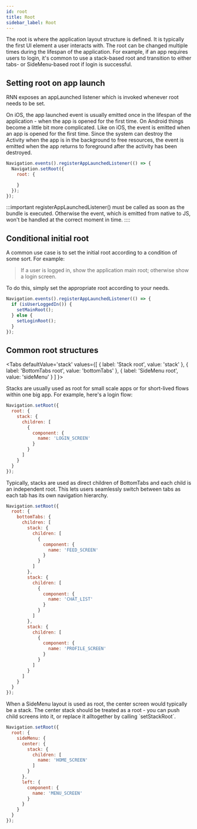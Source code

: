 ```yaml
---
id: root
title: Root
sidebar_label: Root
---
```



The root is where the application layout structure is defined. It is typically the first UI element a user interacts with. The root can be changed multiple times during the lifespan of the application. For example, if an app requires users to login, it's common to use a stack-based root and transition to either tabs- or SideMenu-based root if login is successful.

## Setting root on app launch
RNN exposes an appLaunched listener which is invoked whenever root needs to be set.

On iOS, the app launched event is usually emitted once in the lifespan of the application - when the app is opened for the first time. On Android things become a little bit more complicated. Like on iOS, the event is emitted when an app is opened for the first time. Since the system can destroy the Activity when the app is in the background to free resources, the event is emitted when the app returns to foreground after the activity has been destroyed.

```js
Navigation.events().registerAppLaunchedListener(() => {
  Navigation.setRoot({
    root: {

    }
  });
});
```

:::important
registerAppLaunchedListener() must be called as soon as the bundle is executed. Otherwise the event, which is emitted from native to JS, won't be handled at the correct moment in time.
::::

## Conditional initial root
A common use case is to set the initial root according to a condition of some sort. For example:

> If a user is logged in, show the application main root; otherwise show a login screen.

To do this, simply set the appropriate root according to your needs.
```js
Navigation.events().registerAppLaunchedListener(() => {
  if (isUserLoggedIn()) {
    setMainRoot();
  } else {
    setLoginRoot();
  }
});
```

## Common root structures

<Tabs
  defaultValue='stack'
  values={[
    { label: 'Stack root', value: 'stack' },
    { label: 'BottomTabs root', value: 'bottomTabs' },
    { label: 'SideMenu root', value: 'sideMenu' }
  ]
}>

<TabItem value='stack'>
Stacks are usually used as root for small scale apps or for short-lived flows within one big app. For example, here's a login flow:

```js
Navigation.setRoot({
  root: {
    stack: {
      children: [
        {
          component: {
            name: 'LOGIN_SCREEN'
          }
        }
      ]
    }
  }
});
```

</TabItem>

<TabItem value='bottomTabs'>
Typically, stacks are used as direct children of BottomTabs and each child is an independent root. This lets users seamlessly switch between tabs as each tab has its own navigation hierarchy.

```js
Navigation.setRoot({
  root: {
    bottomTabs: {
      children: [
        stack: {
          children: [
            {
              component: {
                name: 'FEED_SCREEN'
              }
            }
          ]
        },
        stack: {
          children: [
            {
              component: {
                name: 'CHAT_LIST'
              }
            }
          ]
        },
        stack: {
          children: [
            {
              component: {
                name: 'PROFILE_SCREEN'
              }
            }
          ]
        }
      ]
    }
  }
});
```

</TabItem>

<TabItem value='sideMenu'>
When a SideMenu layout is used as root, the center screen would typically be a stack. The center stack should be treated as a root - you can push child screens into it, or replace it alltogether by calling `setStackRoot`.

```js
Navigation.setRoot({
  root: {
    sideMenu: {
      center: {
        stack: {
          children: [
            name: 'HOME_SCREEN'
          ]
        }
      },
      left: {
        component: {
          name: 'MENU_SCREEN'
        }
      }
    }
  }
});
```

</TabItem>
</Tabs>
